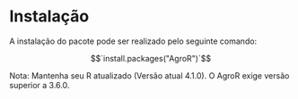 # Instalação {#intro}

A instalação do pacote pode ser realizado pelo seguinte comando:

$$`install.packages("AgroR")`$$

Nota: Mantenha seu R atualizado (Versão atual 4.1.0). O AgroR exige versão superior a 3.6.0.
